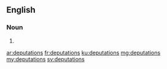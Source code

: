 ==English==

===Noun===
{{head|en}}

# {{plural of|deputation}}

[[ar:deputations]]
[[fr:deputations]]
[[ku:deputations]]
[[mg:deputations]]
[[my:deputations]]
[[sv:deputations]]